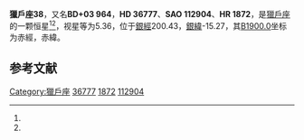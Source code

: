{{Starbox begin
| name = 獵戶座38
}}
{{Starbox observe
| epoch = [[J2000.0|J2000.0]]
| constell = [[獵戶座|獵戶座]]<ref name=SIMBAD>{{cite web
 | url=http://simbad.u-strasbg.fr/simbad/sim-id?Ident=HR+1872
 | title=Pulsating variable Star
 | publisher=Centre de Données astronomiques de Strasbourg
 | work=SIMBAD
 | accessdate=2012-07-13
 | archive-date=2019-06-08
 | archive-url=https://web.archive.org/web/20190608032625/http://simbad.u-strasbg.fr/simbad/sim-id?Ident=HR+1872
 | dead-url=no
 }}</ref><ref name=DATA>{{cite web
 | url=http://vizier.u-strasbg.fr/viz-bin/VizieR-5?-out.add=.&-source=5050&-corr=PK=HR&-out.max=9999&HR=1872
 | title=VizieR Detailed Page
 | accessdate=2012-07-13
 | archive-date=2016-03-04
 | archive-url=https://web.archive.org/web/20160304195010/http://vizier.u-strasbg.fr/viz-bin/VizieR-5?-out.add=.&-source=5050&-corr=PK=HR&-out.max=9999&HR=1872
 | dead-url=no
 }}</ref>
| 星官 = 
| ra = {{RA|5|34|16.7}}<ref name=SIMBAD /><ref name=DATA />
| dec = {{DEC|+3|46|1}}<ref name=SIMBAD /><ref name=DATA />
| appmag_v = 5.36<ref name=SIMBAD /><ref name=DATA />
}}
{{Starbox character
| class = A2V<ref name=SIMBAD /><ref name=DATA />
| b-v = 0.05<ref name=SIMBAD /><ref name=DATA />
| u-b = 0.07<ref name=SIMBAD /><ref name=DATA />
| r-i = 0.04<ref name=SIMBAD /><ref name=DATA />
| variable = 
}}
{{Starbox astrometry
| radial_v = 0.07
| prop_mo_ra = -4
| parallax = 0.014
| p_error = 
}}
{{Starbox catalog
| names =BD+03 964，[[SAO星表|SAO]] 112904，[[HD星表|HD]] 36777，[[HR星表|HR]] 1872}}
{{Starbox reference |Simbad=HR+1872}}
{{Starbox end}}

'''獵戶座38'''，又名'''BD+03 964'''，'''HD 36777'''、'''SAO 112904'''、'''HR 1872'''，是[[獵戶座|獵戶座]]的一颗恒星<ref name=SIMBAD /><ref name=DATA />，视星等为5.36，位于[[銀道座標系|銀經]]200.43，[[銀道座標系|銀緯]]-15.27，其[[B1900.0|B1900.0]]坐标为赤經{{RA|5|29|0.9}}，赤緯{{DEC|+3|-15.27|55}}。

== 参考文献 ==
{{reflist}}

{{star-stub}}

{{獵戶座恒星}}
{{星官|参宿|7|39}}
[[Category:獵戶座|Category:獵戶座]]
[[Category:HD和HDE天體|36777]]
[[Category:HR天體|1872]]
[[Category:SAO天體|112904]]